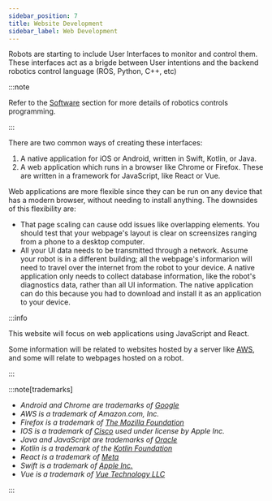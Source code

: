 ```yaml
---
sidebar_position: 7
title: Website Development
sidebar_label: Web Development
---
```


Robots are starting to include User Interfaces to monitor and control them.
These interfaces act as a brigde between User intentions and the backend robotics control language (ROS, Python, C++, etc)

:::note

Refer to the [Software](/docs/notes/software) section for more details of robotics controls programming.

:::

There are two common ways of creating these interfaces:

1. A native application for iOS or Android, written in Swift, Kotlin, or Java.
2. A web application which runs in a browser like Chrome or Firefox. These are written in a framework for JavaScript, like React or Vue.

Web applications are more flexible since they can be run on any device that has a modern browser, without needing to install anything.
The downsides of this flexibility are:

- That page scaling can cause odd issues like overlapping elements.
  You should test that your webpage's layout is clear on screensizes ranging from a phone to a desktop computer.
- All your UI data needs to be transmitted through a network.
  Assume your robot is in a different building; all the webpage's informarion will need to travel over the internet from the robot to your device.
  A native application only needs to collect database information, like the robot's diagnostics data, rather than all UI information.
  The native application can do this because you had to download and install it as an application to your device.

:::info

This website will focus on web applications using JavaScript and React.

Some information will be related to websites hosted by a server like [AWS](https://aws.amazon.com/), and some will relate to webpages hosted on a robot.

:::

:::note[trademarks]

- _Android and Chrome are trademarks of [Google](https://www.google.com/)_
- _AWS is a trademark of Amazon.com, Inc._
- _Firefox is a trademark of [The Mozilla Foundation](https://foundation.mozilla.org/en/)_
- _IOS is a trademark of [Cisco](https://www.cisco.com/) used under license by Apple Inc._
- _Java and JavaScript are trademarks of [Oracle](https://www.oracle.com/)_
- _Kotlin is a trademark of the [Kotlin Foundation](https://kotlinfoundation.org/)_
- _React is a trademark of [Meta](https://about.facebook.com/)_
- _Swift is a trademark of [Apple Inc.](https://www.apple.com/)_
- _Vue is a trademark of [Vue Technology LLC](https://vuejs.org/)_

:::

